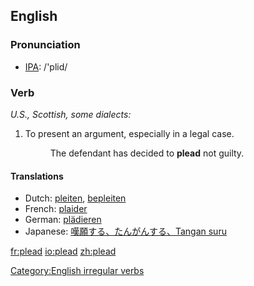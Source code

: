 ==English==
=== Pronunciation ===
*[[w:IPA|IPA]]: /'plid/

=== Verb ===
[[Category:English irregular verbs]]
{{conj|plead|pleads|pleaded|pleaded|pleading}}
''U.S., Scottish, some dialects:''
{{conj2|plead|pleads|pled|pled|pleading}}
# To present an argument, especially in a legal case.
#:The  defendant has decided to '''plead''' not guilty.

==== Translations ====
*Dutch: [[pleiten]], [[bepleiten]]
*French: [[plaider]]
*German: [[plädieren]]
*Japanese: [[嘆願する、たんがんする、Tangan suru]]

[[fr:plead]]
[[io:plead]]
[[zh:plead]]